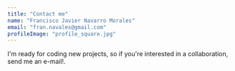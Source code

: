 ```yaml
---
title: "Contact me"
name: "Francisco Javier Navarro Morales"
email: "fran.navales@gmail.com"
profileImage: "profile_square.jpg"
---
```


I'm ready for coding new projects, so <Underlining color={Theme.colors.secondary} hoverColor={Theme.colors.secondary}>if you're interested in a collaboration, send me an e-mail!</Underlining>.